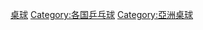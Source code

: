 {{noteTA|G1=Table Tennis}}
{{各地中文名
|名詞=table tennis
|cn=乒乓球
|tw=桌球、乒乓球
|hk=乒乓球
|sg=乒乓球}}

[[Category:台灣各類體育|桌球]]
[[Category:各国乒乓球|Category:各国乒乓球]]
[[Category:亞洲桌球|Category:亞洲桌球]]